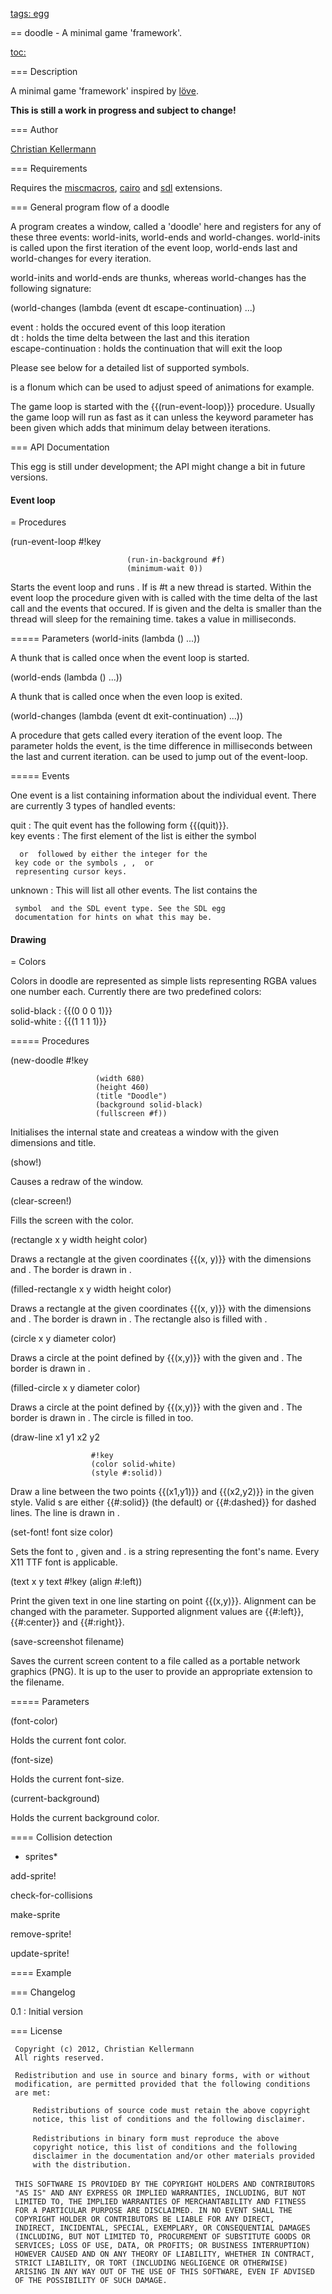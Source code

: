 [[tags: egg]]

== doodle - A minimal game 'framework'.

[[toc:]]

=== Description

A minimal game 'framework' inspired by [[http://love2d.org/|löve]].

'''This is still a work in progress and subject to change!'''

=== Author

[[/users/christian-kellermann|Christian Kellermann]]

=== Requirements

Requires the [[miscmacros]], [[cairo]] and [[sdl]] extensions.

=== General program flow of a doodle

A program creates a window, called a 'doodle' here and registers for
any of these three events: world-inits, world-ends and
world-changes. world-inits is called upon the first iteration of the
event loop, world-ends last and world-changes for every iteration.

world-inits and world-ends are thunks, whereas world-changes has the
following signature:

<procedure>(world-changes (lambda (event dt escape-continuation) ...)</procedure>

; event : holds the occured event of this loop iteration
; dt : holds the time delta between the last and this iteration
; escape-continuation : holds the continuation that will exit the loop

Please see below for a detailed list of supported {{event}} symbols.

{{dt}} is a flonum which can be used to adjust speed of animations for
example.

The game loop is started with the {{(run-event-loop)}} procedure.
Usually the game loop will run as fast as it can unless the keyword
parameter {{minimum-wait}} has been given which adds that minimum
delay between iterations.

=== API Documentation

This egg is still under development; the API might change a bit in
future versions.

==== Event loop
===== Procedures
<procedure>(run-event-loop #!key
                           (run-in-background #f)
                           (minimum-wait 0))</procedure>

Starts the event loop and runs {{world-inits}}. If
{{run-in-background}} is #t a new thread is started. Within the event
loop the procedure given with {{world-changes}} is called with the
time delta of the last call and the events that occured. If
{{minimum-wait}} is given and the delta is smaller than
{{minimum-wait}} the thread will sleep for the remaining
time. {{minimum-wait}} takes a value in milliseconds.

===== Parameters
<parameter>(world-inits (lambda () ...))</parameter>

A thunk that is called once when the event loop is started.

<parameter>(world-ends (lambda () ...))</parameter>

A thunk that is called once when the even loop is exited.

<parameter>(world-changes (lambda (event dt exit-continuation) ...))</parameter>

A procedure that gets called every iteration of the event loop. The
{{event}} parameter holds the event, {{dt}} is the time difference in
milliseconds between the last and current
iteration. {{exit-continuation}} can be used to jump out of the
event-loop.

===== Events

One event is a list containing information about the individual
event. There are currently 3 types of handled events:

; quit : The quit event has the following form {{(quit)}}.
; key events : The first element of the list is either the symbol
  {{pressed}} or {{released}} followed by either the integer for the
  key code or the symbols {{up}}, {{down}}, {{left}} or {{right}}
  representing cursor keys.
; unknown : This will list all other events. The list contains the
  symbol {{unknown}} and the SDL event type. See the SDL egg
  documentation for hints on what this may be.

==== Drawing
===== Colors

Colors in doodle are represented as simple lists representing RGBA
values one number each. Currently there are two predefined colors:

; solid-black : {{(0 0 0 1)}}
; solid-white : {{(1 1 1 1)}}

===== Procedures

<procedure>(new-doodle #!key
                    (width 680)
                    (height 460)
                    (title "Doodle")
                    (background solid-black)
                    (fullscreen #f))</procedure>

Initialises the internal state and createas a window with the given
dimensions and title.

<procedure>(show!)</procedure>

Causes a redraw of the window.

<procedure>(clear-screen!)</procedure>

Fills the screen with the {{current-background}} color.

<procedure>(rectangle x y width height color)</procedure>

Draws a rectangle at the given coordinates {{(x, y)}} with the
dimensions {{width}} and {{height}}. The border is drawn in {{color}}.

<procedure>(filled-rectangle x y width height color)</procedure>

Draws a rectangle at the given coordinates {{(x, y)}} with the
dimensions {{width}} and {{height}}. The border is drawn in
{{color}}. The rectangle also is filled with {{color}}.

<procedure>(circle x y diameter color)</procedure>

Draws a circle at the point defined by {{(x,y)}} with the given
{{diameter}} and {{color}}. The border is drawn in {{color}}.

<procedure>(filled-circle x y diameter color)</procedure>

Draws a circle at the point defined by {{(x,y)}} with the given
{{diameter}} and {{color}}. The border is drawn in {{color}}. The
circle is filled in {{color}} too.

<procedure>(draw-line x1 y1 x2 y2
                   #!key
                   (color solid-white)
                   (style #:solid))</procedure>

Draw a line between the two points {{(x1,y1)}} and {{(x2,y2)}} in the
given style. Valid {{style}}s are either {{#:solid}} (the default) or
{{#:dashed}} for dashed lines. The line is drawn in {{color}}.

<procedure>(set-font! font size color)</procedure>

Sets the font to {{font}}, given {{size}} and {{color}}. {{font}} is a
string representing the font's name. Every X11 TTF font is applicable.

<procedure>(text x y text #!key (align #:left))</procedure>

Print the given text in one line starting on point
{{(x,y)}}. Alignment can be changed with the {{align}}
parameter. Supported alignment values are {{#:left}}, {{#:center}} and
{{#:right}}.

<procedure>(save-screenshot filename)</procedure>

Saves the current screen content to a file called {{filename}} as a
portable network graphics (PNG). It is up to the user to provide an
appropriate extension to the filename.

===== Parameters

<parameter>(font-color)</parameter>

Holds the current font color.

<parameter>(font-size)</parameter>

Holds the current font-size.

<parameter>(current-background)</parameter>

Holds the current background color.

==== Collision detection

*sprites*
<procedure>add-sprite!</procedure>
<procedure>check-for-collisions</procedure>
<procedure>make-sprite</procedure>
<procedure>remove-sprite!</procedure>
<procedure>update-sprite!</procedure>

==== Example

<enscript highlight="scheme">
</enscript>

=== Changelog

; 0.1 : Initial version

=== License

  Copyright (c) 2012, Christian Kellermann
  All rights reserved.

  Redistribution and use in source and binary forms, with or without
  modification, are permitted provided that the following conditions
  are met:

      Redistributions of source code must retain the above copyright
      notice, this list of conditions and the following disclaimer.
 
      Redistributions in binary form must reproduce the above
      copyright notice, this list of conditions and the following
      disclaimer in the documentation and/or other materials provided
      with the distribution.
 
  THIS SOFTWARE IS PROVIDED BY THE COPYRIGHT HOLDERS AND CONTRIBUTORS
  "AS IS" AND ANY EXPRESS OR IMPLIED WARRANTIES, INCLUDING, BUT NOT
  LIMITED TO, THE IMPLIED WARRANTIES OF MERCHANTABILITY AND FITNESS
  FOR A PARTICULAR PURPOSE ARE DISCLAIMED. IN NO EVENT SHALL THE
  COPYRIGHT HOLDER OR CONTRIBUTORS BE LIABLE FOR ANY DIRECT,
  INDIRECT, INCIDENTAL, SPECIAL, EXEMPLARY, OR CONSEQUENTIAL DAMAGES
  (INCLUDING, BUT NOT LIMITED TO, PROCUREMENT OF SUBSTITUTE GOODS OR
  SERVICES; LOSS OF USE, DATA, OR PROFITS; OR BUSINESS INTERRUPTION)
  HOWEVER CAUSED AND ON ANY THEORY OF LIABILITY, WHETHER IN CONTRACT,
  STRICT LIABILITY, OR TORT (INCLUDING NEGLIGENCE OR OTHERWISE)
  ARISING IN ANY WAY OUT OF THE USE OF THIS SOFTWARE, EVEN IF ADVISED
  OF THE POSSIBILITY OF SUCH DAMAGE.

